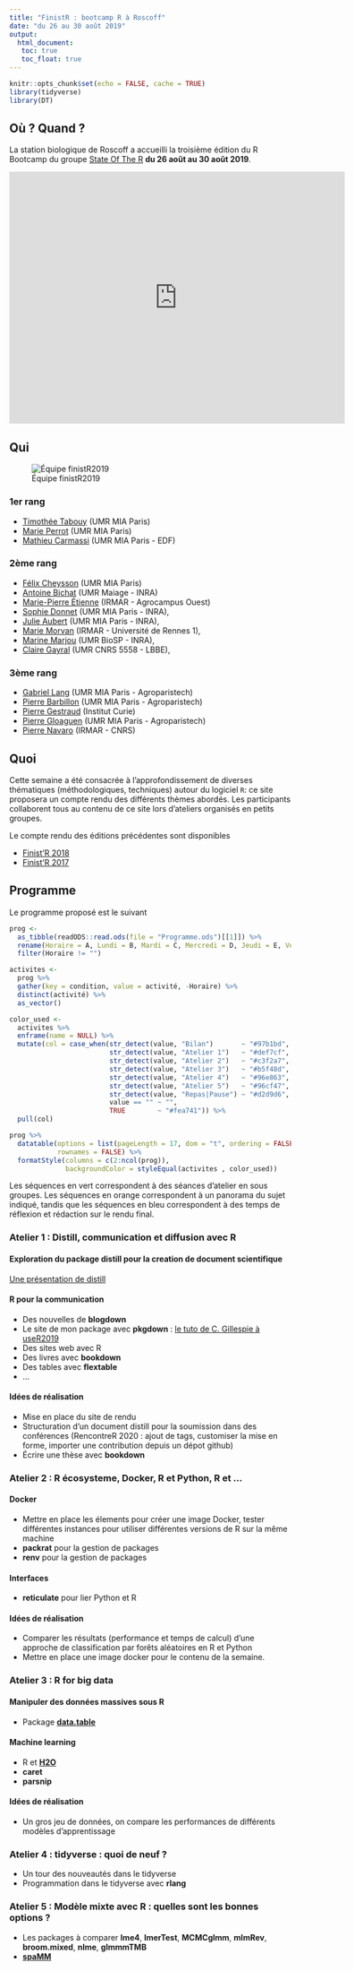 ```yaml
---
title: "FinistR : bootcamp R à Roscoff"
date: "du 26 au 30 août 2019"
output: 
  html_document:
   toc: true
   toc_float: true
---
```


```r
knitr::opts_chunk$set(echo = FALSE, cache = TRUE)
library(tidyverse)
library(DT)
```

## Où ? Quand ?


La station biologique de Roscoff a accueilli  la troisième édition du R Bootcamp  du groupe  [State Of The R](https://stateofther.github.io/) **du 26 août  au 30 août 2019**.

<iframe src="https://www.google.com/maps/embed?pb=!1m17!1m11!1m3!1d863.0230997053625!2d-3.987533179360306!3d48.72647094495075!2m2!1f0!2f0!3m2!1i1024!2i768!4f13.1!3m3!1m2!1s0x4813e153cbdda967%3A0x6cd2956ee2bb8cfb!2sStation+Biologique+de+Roscoff!5e1!3m2!1sfr!2sfr!4v1557410926937!5m2!1sfr!2sfr" width="600" height="450" frameborder="0" style="border:0" allowfullscreen></iframe>


## Qui

![Équipe finistR2019](img/finistr_team_2019.jpeg)

### 1er rang

- [Timothée Tabouy](https://tabouyt.github.io/) (UMR MIA Paris)
- [Marie Perrot](https://www6.inra.fr/mia-paris/Equipes/Membres/Marie-Perrot-Dockes) (UMR MIA Paris)
- [Mathieu Carmassi](https://mathieucarmassi.github.io/) (UMR MIA Paris - EDF)

### 2ème rang

- [Félix Cheysson](Félix Cheysson • Research - Institut Pasteur) (UMR MIA Paris)
- [Antoine Bichat](https://github.com/abichat) (UMR Maiage - INRA)
- [Marie-Pierre Étienne](https://marieetienne.github.io/) (IRMAR - Agrocampus Ouest)
- [Sophie Donnet](https://www6.inra.fr/mia-paris/Equipes/Membres/Sophie-Donnet) (UMR MIA Paris - INRA), 
- [Julie Aubert](https://www6.inra.fr/mia-paris/Equipes/Membres/Julie-Aubert) (UMR MIA Paris - INRA), 
- [Marie Morvan](https://irmar.univ-rennes1.fr/interlocuteurs/marie-morvan) (IRMAR - Université de Rennes 1), 
- [Marine Marjou](https://informatique-mia.inra.fr/biosp/homepage-marine-marjou) (UMR BioSP - INRA), 
- [Claire Gayral](http://pbil.univ-lyon1.fr/members/cgayral) (UMR CNRS 5558 - LBBE), 


### 3ème rang

- [Gabriel Lang](https://www6.inra.fr/mia-paris/Equipes/Membres/Gabriel-Lang) (UMR MIA Paris - Agroparistech)
- [Pierre Barbillon](https://www6.inra.fr/mia-paris/Equipes/Membres/Pierre-Barbillon) (UMR MIA Paris - Agroparistech)
- [Pierre Gestraud](https://science.curie.fr/members/pierre-gestraud/) (Institut Curie)
- [Pierre Gloaguen](https://papayoun.github.io/) (UMR MIA Paris - Agroparistech)
- [Pierre Navaro](https://irmar.univ-rennes1.fr/interlocuteurs/pierre-navaro) (IRMAR - CNRS)


## Quoi

Cette semaine a été consacrée à l'approfondissement de diverses thématiques (méthodologiques, techniques) autour du logiciel `R`: ce site proposera un compte rendu des différents thèmes abordés. Les participants collaborent tous au contenu de ce site lors d'ateliers organisés en petits groupes.

Le compte rendu des éditions précédentes sont disponibles 

  - [Finist'R 2018](https://stateofther.github.io/finistR2018/)
  - [Finist'R 2017](https://stateofther.github.io/finistR2017/)


<!-- ```{r} -->
<!-- participants <- read_csv("ListeParticipants_feuille3.csv", col_types = "cccc") -->
<!-- ``` -->

<!-- ## Participants  -->

<!-- L'atelier Finist'R 2019 se tient à la Station Biologique de Roscoff du 26 au 30 août 2018. Les participants sont -->

<!-- ```{r} -->
<!-- datatable(participants, options = list(pageLength = 17, dom = "t")) -->
<!-- ``` -->

## Programme 

Le programme proposé est le suivant


```r
prog <- 
  as_tibble(readODS::read.ods(file = "Programme.ods")[[1]]) %>%
  rename(Horaire = A, Lundi = B, Mardi = C, Mercredi = D, Jeudi = E, Vendredi = `F`) %>%
  filter(Horaire != "")

activites <-
  prog %>%  
  gather(key = condition, value = activité, -Horaire) %>%  
  distinct(activité) %>% 
  as_vector()

color_used <-
  activites %>%
  enframe(name = NULL) %>%
  mutate(col = case_when(str_detect(value, "Bilan")       ~ "#97b1bd",
                         str_detect(value, "Atelier 1")   ~ "#def7cf",
                         str_detect(value, "Atelier 2")   ~ "#c3f2a7",
                         str_detect(value, "Atelier 3")   ~ "#b5f48d",
                         str_detect(value, "Atelier 4")   ~ "#96e863",
                         str_detect(value, "Atelier 5")   ~ "#96cf47",
                         str_detect(value, "Repas|Pause") ~ "#d2d9d6",
                         value == "" ~ "",
                         TRUE        ~ "#fea741")) %>%
  pull(col)

prog %>% 
  datatable(options = list(pageLength = 17, dom = "t", ordering = FALSE),
            rownames = FALSE) %>%
  formatStyle(columns = c(2:ncol(prog)),
              backgroundColor = styleEqual(activites , color_used))
```

Les séquences en vert correspondent à des séances d'atelier en sous groupes. Les séquences en orange correspondent à un panorama du sujet indiqué, tandis que les séquences en bleu correspondent à des temps de réflexion et rédaction sur le rendu final.



### Atelier 1 : Distill, communication et diffusion avec R

#### Exploration du package distill pour la creation de document scientifique
[Une présentation de distill](https://rstudio.github.io/distill/website.html)


#### R pour la communication

- Des nouvelles de __blogdown__
- Le site de mon package avec __pkgdown__ : [le tuto de  C. Gillespie à useR2019](https://www.jumpingrivers.com/t/2019-user-git/#1) 
- Des sites web avec R
- Des livres avec __bookdown__
- Des tables avec __flextable__
- ...


#### Idées de réalisation

- Mise en place du site de rendu
- Structuration d'un document distill pour la soumission dans des conférences (RencontreR 2020 : ajout de tags, customiser la mise en forme, importer une contribution depuis un dépot github)
- Écrire une thèse avec __bookdown__


###  Atelier 2 : R écosysteme, Docker, R et Python, R et ...

#### Docker

- Mettre en place les élements pour créer une image Docker, tester différentes instances pour utiliser différentes versions de R sur la même machine
- __packrat__ pour la gestion de packages
- __renv__ pour la gestion de packages


#### Interfaces

- __reticulate__ pour lier Python et R

#### Idées de réalisation

- Comparer les résultats (performance et temps de calcul) d'une approche de classification par forêts aléatoires en R et Python
- Mettre en place une image docker pour le contenu de la semaine. 

### Atelier 3 : R for big data

#### Manipuler des données massives sous R

- Package __[data.table](https://cran.r-project.org/web/packages/data.table/vignettes/datatable-intro.html)__


#### Machine learning
- R et __[H2O](https://www.h2o.ai/wp-content/uploads/2018/01/RBooklet.pdf)__
- __caret__
- __parsnip__


#### Idées de réalisation

- Un gros jeu de données, on compare les performances de différents modèles d'apprentissage


### Atelier 4 : tidyverse : quoi de neuf ?


- Un tour des nouveautés dans le tidyverse
- Programmation dans le tidyverse avec __rlang__



### Atelier 5 : Modèle mixte avec R : quelles sont les bonnes options ?

- Les packages à comparer __lme4__, __lmerTest__, __MCMCglmm__, __mlmRev__, __broom.mixed__, __nlme__, __glmmmTMB__
- __[spaMM](https://kimura.univ-montp2.fr/~rousset/spaMM/spaMMintro.pdf)__






